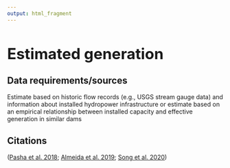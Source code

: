 ```yaml
---
output: html_fragment
---
```

<style type="text/css">
  h1{
  font-size: 2.5em;
}
</style>

# Estimated generation

## Data requirements/sources
Estimate based on historic flow records (e.g., USGS stream gauge data) and information about installed hydropower infrastructure or estimate based on an empirical relationship between installed capacity and effective generation in similar dams

## Citations
([Pasha et al. 2018](https://ascelibrary.org/doi/10.1061/%28ASCE%29WR.1943-5452.0000901){target="_blank"}; [Almeida et al. 2019](https://www.nature.com/articles/s41467-019-12179-5){target="_blank"}; [Song et al. 2020](https://doi.org/10.1016/j.resconrec.2020.104990){target="_blank"})